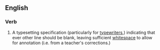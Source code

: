 ==English==

===Verb===
{{en-verb|double spaces|double spacing|double spaced}}

# A typesetting specification (particularly for [[typewriter]]s,) indicating that ever other line should be blank, leaving sufficient [[whitespace]] to allow for annotation (i.e. from a teacher's corrections.)